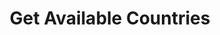 ---
title: "Get Available Countries"
sidebarTitle: "Available Countries"
description: "Get list of countries where phone numbers are available for purchase"
openapi: "GET /countries/available"
icon: "globe"
---